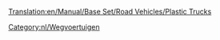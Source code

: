 [[Translation:en/Manual/Base Set/Road Vehicles/Plastic Trucks]]

{{nl/Wegvoertuig|name     = MightyMover Plastictruck
  |img      = MightyMover_plastic.png
  |price    = £4.798 (€ 9.596)
  |speed    = 48 km/h
  |annual   = £421 (€ 842)
  |designed = 1935
  |life     = 15
  |capacity = 17.000 liter plastic
}}
{{nl/Wegvoertuig|name     = Powernaught Plastictruck
  |img      = Powernaught_plastic.png
  |price    = £6.029 (€ 12.058)
  |speed    = 88 km/h
  |annual   = £787 (€ 1.574)
  |designed = 1977
  |life     = 15
  |capacity = 19.000 liter plastic
}}
{{nl/Wegvoertuig|name     = Wizzowow Plastictruck
  |img      = Wizzowow_plastic.png
  |price    = £6.439 (€ 12.878)
  |speed    = 112 km/h
  |annual   = £1.125 (€ 2.250)
  |designed = 2011
  |life     = 15
  |capacity = 22.000 liter plastic
}}


[[Category:nl/Wegvoertuigen]]